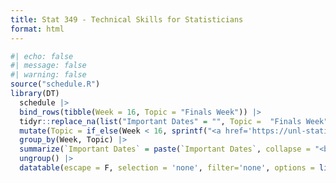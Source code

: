 ```yaml
---
title: Stat 349 - Technical Skills for Statisticians
format: html
---
```



```r
#| echo: false
#| message: false
#| warning: false
source("schedule.R")
library(DT)
  schedule |>
  bind_rows(tibble(Week = 16, Topic = "Finals Week")) |>
  tidyr::replace_na(list("Important Dates" = "", Topic =  "Finals Week")) |>
  mutate(Topic = if_else(Week < 16, sprintf("<a href='https://unl-statistics.github.io/stat349/weeks/week-%02d.html'> %s </a>", Week, Topic), Topic)) |>
  group_by(Week, Topic) |>
  summarize(`Important Dates` = paste(`Important Dates`, collapse = "<br>")) |>
  ungroup() |>
  datatable(escape = F, selection = 'none', filter='none', options = list(paging = F, info = F, searching = F, ordering = F), rownames = F, style = "bootstrap")
```
